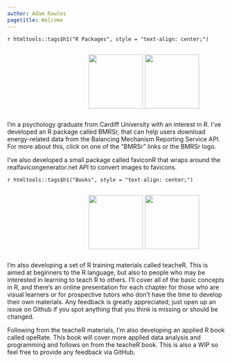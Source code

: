 ```yaml
---
author: Adam Rawles
pagetitle: Welcome
---
```


`r htmltools::tags$h1("R Packages", style = "text-align: center;")`

<div class="row" style="display: flex;">
<div class="column" style="width: 50%; text-align: right ;margin-right: 1%;">
<a href="http://bmrsr.arawles.co.uk"><img src="../images/bmrsr.png" align="right" height="125"></a>
</div>
<div class="column">
<a href="http://faviconr.arawles.co.uk"><img src="../images/faviconr.png" align="center" height="125"></a>
</div>
</div>

I'm a psychology graduate from Cardiff University with an interest in R. I've developed an R package called BMRSr, that can help users download energy-related data from the Balancing Mechanism Reporting Service API. For more about this, click on one of the "BMRSr" links or the BMRSr logo.

I've also developed a small package called faviconR that wraps around the realfavicongenerator.net API to convert images to favicons.


`r htmltools::tags$h1("Books", style = "text-align: center;")`

<div class="row" style="display: flex;">
<div class="column" style="width: 50%; text-align: right ;margin-right: 1%;">
<a href="http://teacher.arawles.co.uk"><img src="../images/teacher.png" align="center" height="125"></a>
</div>
<div class="column">
<a href="http://operate.arawles.co.uk"><img src="../images/operate.png" align="center" height="125"></a>
</div>
</div>

I'm also developing a set of R training materials called teacheR. This is aimed at beginners to the R language, but also to people who may be interested in learning to teach R to others. I'll cover all of the basic concepts in R, and there's an online presentation for each chapter for those who are visual learners or for prospective tutors who don't have the time to develop their own materials. Any feedback is greatly appreciated; just open up an issue on Github if you spot anything that you think is missing or should be changed.

Following from the teacheR materials, I'm also developing an applied R book called opeRate. This book will cover more applied data analysis and programming and follows on from the teacheR book. This is also a WIP so feel free to provide any feedback via GitHub.